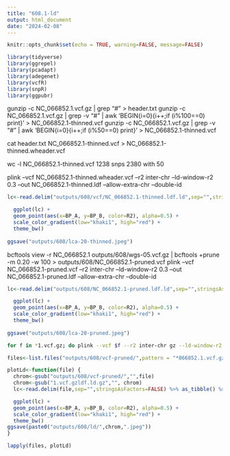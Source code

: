 ```yaml
---
title: "608.1-ld"
output: html_document
date: "2024-02-08"
---
```


```r
knitr::opts_chunk$set(echo = TRUE, warning=FALSE, message=FALSE)
```


```r
library(tidyverse)
library(ggrepel)
library(pcadapt)
library(adegenet)
library(vcfR)
library(snpR)
library(ggpubr)
```


gunzip -c NC_066852.1.vcf.gz | grep "#" > header.txt
gunzip -c NC_066852.1.vcf.gz | grep -v "#" | awk 'BEGIN{i=0}{i++;if (i%100==0) print}' > NC_066852.1-thinned.vcf
gunzip -c NC_066852.1.vcf.gz | grep -v "#" | awk 'BEGIN{i=0}{i++;if (i%50==0) print}' > NC_066852.1-thinned.vcf

cat header.txt NC_066852.1-thinned.vcf > NC_066852.1-thinned.wheader.vcf

wc -l NC_066852.1-thinned.vcf 
1238 snps 
2380 with 50

plink --vcf NC_066852.1-thinned.wheader.vcf --r2 inter-chr --ld-window-r2 0.3 --out NC_066852.1-thinned.ldf --allow-extra-chr --double-id


```r
lc<-read.delim("outputs/608/vcf/NC_066852.1-thinned.ldf.ld",sep="",stringsAsFactors=FALSE) %>% as_tibble() %>% arrange(R2) %>%  filter(R2 >0.8)

  ggplot(lc) +
  geom_point(aes(x=BP_A, y=BP_B, color=R2), alpha=0.5) +
  scale_color_gradient(low="khaki1", high="red") + 
  theme_bw()
  
ggsave("outputs/608/lca-20-thinned.jpeg")
```

bcftools view -r NC_066852.1 outputs/608/wgs-05.vcf.gz | bcftools +prune -m 0.20 -w 100 > outputs/608/NC_066852.1-pruned.vcf
plink --vcf NC_066852.1-pruned.vcf --r2 inter-chr --ld-window-r2 0.3 --out NC_066852.1-pruned.ldf --allow-extra-chr --double-id

```r
lc<-read.delim("outputs/608/NC_066852.1-pruned.ldf.ld",sep="",stringsAsFactors=FALSE) %>% as_tibble() %>% arrange(R2) %>%  filter(R2 >0.7)

  ggplot(lc) +
  geom_point(aes(x=BP_A, y=BP_B, color=R2), alpha=0.5) +
  scale_color_gradient(low="khaki1", high="red") + 
  theme_bw()
  
ggsave("outputs/608/lca-20-pruned.jpeg")
```

```sh
for f in *1.vcf.gz; do plink --vcf $f --r2 inter-chr gz --ld-window-r2 0.5 --out `basename $f vcf`ldf --allow-extra-chr --double-id; done;
```


```r
files<-list.files("outputs/608/vcf-pruned/",pattern = "*066852.1.vcf.gzldf.ld.gz", full.names = TRUE)

plotLd<-function(file) {
  chrom<-gsub("outputs/608/vcf-pruned/","",file)
  chrom<-gsub("1.vcf.gzldf.ld.gz","", chrom)
  lc<-read.delim(file,sep="",stringsAsFactors=FALSE) %>% as_tibble() %>% arrange(R2) %>%  filter(R2 >0.5)

  ggplot(lc) +
  geom_point(aes(x=BP_A, y=BP_B, color=R2), alpha=0.5) +
  scale_color_gradient(low="khaki1", high="red") + 
  theme_bw()
ggsave(paste0("outputs/608/ld/",chrom,".jpeg"))
}

lapply(files, plotLd)
```
